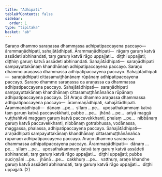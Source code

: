 ```yaml
---
title: "Adhipati"
tableOfContents: false
sidebar:
  order: 1
type: "tipitaka"
basket: "ab"
---
```



<DynamicBreadcrumb />

<Division number="352">

<Paragraph number="4816">
Saraṇo dhammo saraṇassa dhammassa adhipatipaccayena paccayo—  ārammaṇādhipati, sahajātādhipati. <Emphasis>Ārammaṇādhipati</Emphasis>—  rāgaṃ garuṃ katvā assādeti abhinandati, taṃ garuṃ katvā rāgo uppajjati…  diṭṭhi uppajjati; diṭṭhiṃ garuṃ katvā assādeti abhinandati. <Emphasis>Sahajātādhipati</Emphasis>—  saraṇādhipati sampayuttakānaṃ khandhānaṃ adhipatipaccayena paccayo. Saraṇo dhammo araṇassa dhammassa adhipatipaccayena paccayo. <Emphasis>Sahajātādhipati</Emphasis>—  saraṇādhipati cittasamuṭṭhānānaṃ rūpānaṃ adhipatipaccayena paccayo. Saraṇo dhammo saraṇassa ca araṇassa ca dhammassa adhipatipaccayena paccayo. <Emphasis>Sahajātādhipati</Emphasis>—  saraṇādhipati sampayuttakānaṃ khandhānaṃ cittasamuṭṭhānānañca rūpānaṃ adhipatipaccayena paccayo. (3)
</Paragraph>

</Division>
<Division number="353">

<Paragraph number="4817">
Araṇo dhammo araṇassa dhammassa adhipatipaccayena paccayo—  ārammaṇādhipati, sahajātādhipati. <Emphasis>Ārammaṇādhipati</Emphasis>—  dānaṃ …pe…  sīlaṃ …pe…  uposathakammaṃ katvā taṃ garuṃ katvā paccavekkhati, pubbe …pe…  jhānā …pe…  ariyā maggā vuṭṭhahitvā maggaṃ garuṃ katvā paccavekkhanti, phalaṃ …pe…  nibbānaṃ garuṃ katvā paccavekkhanti, nibbānaṃ gotrabhussa, vodānassa, maggassa, phalassa, adhipatipaccayena paccayo. <Emphasis>Sahajātādhipati</Emphasis>—  araṇādhipati sampayuttakānaṃ khandhānaṃ cittasamuṭṭhānānañca rūpānaṃ adhipatipaccayena paccayo. Araṇo dhammo saraṇassa dhammassa adhipatipaccayena paccayo. <Emphasis>Ārammaṇādhipati</Emphasis>—  dānaṃ …pe…  sīlaṃ …pe…  uposathakammaṃ katvā taṃ garuṃ katvā assādeti abhinandati, taṃ garuṃ katvā rāgo uppajjati…  diṭṭhi uppajjati; pubbe suciṇṇāni …pe…  jhānā …pe…  cakkhuṃ …pe…  vatthuṃ, araṇe khandhe garuṃ katvā assādeti abhinandati, taṃ garuṃ katvā rāgo uppajjati…  diṭṭhi uppajjati. (2)
</Paragraph>
</Division>